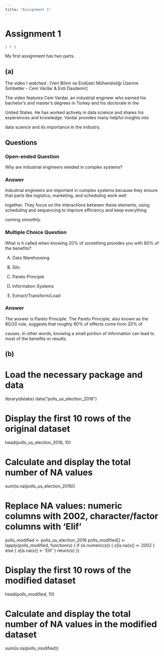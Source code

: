 ```yaml
---
title: "Assignment 1"
---
```


# Assignment 1

```r
1 + 1
```

My first assignment has two parts.

## (a)

The video I watched : [Veri Bilimi ve Endüstri Mühendisliği Üzerine Sohbetler - Cem Vardar & Erdi Dasdemir]

The video features Cem Vardar, an industrial engineer who earned his bachelor’s and master’s degrees in Turkey and his doctorate in the 

United States. He has worked actively in data science and shares his experiences and knowledge. Vardar provides many helpful insights into 

data science and its importance in the industry.

## Questions

### Open-ended Question

Why are industrial engineers needed in complex systems?

### Answer 

Industrial engineers are important in complex systems because they ensure that parts like logistics, marketing, and scheduling work well 

together. They focus on the interactions between these elements, using scheduling and sequencing to improve efficiency and keep everything 

running smoothly.

### Multiple Choice Question 

What is it called when knowing 20% of something provides you with 80% of the benefits?

A) Data Warehousing

B) Silo

C) Pareto Principle

D) Information Systems

E) Extract/Transform/Load

### Answer

The answer is Pareto Principle. The Pareto Principle, also known as the 80/20 rule, suggests that roughly 80% of effects come from 20% of

causes. In other words, knowing a small portion of information can lead to most of the benefits or results.

## (b)

# Load the necessary package and data
library(dslabs)
data("polls_us_election_2016")

# Display the first 10 rows of the original dataset
head(polls_us_election_2016, 10)

# Calculate and display the total number of NA values
sum(is.na(polls_us_election_2016))

# Replace NA values: numeric columns with 2002, character/factor columns with 'Elif'
polls_modified <- polls_us_election_2016
polls_modified[] <- lapply(polls_modified, function(x) {
  if (is.numeric(x)) {
    x[is.na(x)] <- 2002
  } else {
    x[is.na(x)] <- 'Elif'
  }
  return(x)
})

# Display the first 10 rows of the modified dataset
head(polls_modified, 10)

# Calculate and display the total number of NA values in the modified dataset
sum(is.na(polls_modified))


